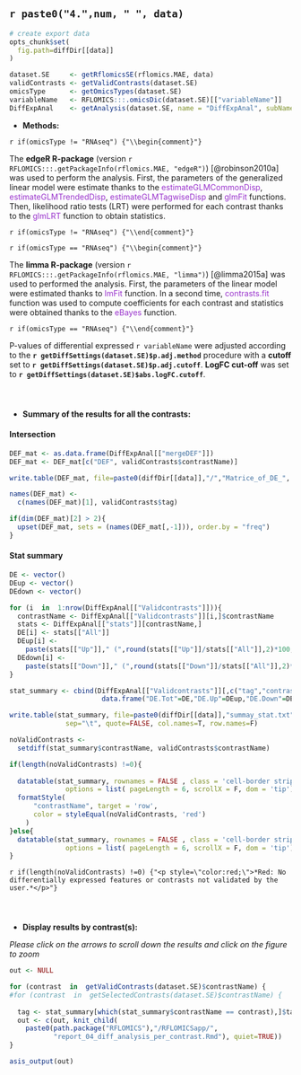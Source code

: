 <br>

## `r paste0("4.",num, " ", data)` 

```r
# create export data
opts_chunk$set(
  fig.path=diffDir[[data]]
)

dataset.SE     <- getRflomicsSE(rflomics.MAE, data)
validContrasts <- getValidContrasts(dataset.SE)
omicsType      <- getOmicsTypes(dataset.SE)
variableName   <- RFLOMICS:::.omicsDic(dataset.SE)[["variableName"]]
DiffExpAnal    <- getAnalysis(dataset.SE, name = "DiffExpAnal", subName = "results")
```

<!-- ## Summary table of differential expression analysis -->

* **Methods:**

`r if(omicsType != "RNAseq") {"\\begin{comment}"}`

The **edgeR R-package** (version `r RFLOMICS:::.getPackageInfo(rflomics.MAE, "edgeR")`) [@robinson2010a] was used to perform the analysis. First, the parameters of the generalized linear model were estimate thanks to the <span style="color:DarkOrchid">estimateGLMCommonDisp</span>, <span style="color:DarkOrchid">estimateGLMTrendedDisp</span>, <span style="color:DarkOrchid">estimateGLMTagwiseDisp</span> and <span style="color:DarkOrchid">glmFit</span> functions. Then, likelihood ratio tests (LRT) were performed for each contrast thanks to the <span style="color:DarkOrchid">glmLRT</span> function to obtain statistics.

`r if(omicsType != "RNAseq") {"\\end{comment}"}`

`r if(omicsType == "RNAseq") {"\\begin{comment}"}`

The **limma R-package** (version `r RFLOMICS:::.getPackageInfo(rflomics.MAE, "limma")`) [@limma2015a] was used to performed the analysis.
First, the parameters of the linear model were estimated thanks to <span style="color:DarkOrchid">lmFit</span> function.
In a second time, <span style="color:DarkOrchid">contrasts.fit</span> function was used to compute coefficients for each contrast  and 
statistics were obtained thanks to the <span style="color:DarkOrchid">eBayes</span> function.

`r if(omicsType == "RNAseq") {"\\end{comment}"}`

P-values of differential expressed `r variableName` were adjusted according 
to the **`r getDiffSettings(dataset.SE)$p.adj.method`** procedure with a **cutoff** set to **`r getDiffSettings(dataset.SE)$p.adj.cutoff`**.
**LogFC cut-off** was set to **`r getDiffSettings(dataset.SE)$abs.logFC.cutoff`**.

<br>

###  {.tabset}

* **Summary of the results for all the contrasts:**

#### Intersection

```r

DEF_mat <- as.data.frame(DiffExpAnal[["mergeDEF"]])
DEF_mat <- DEF_mat[c("DEF", validContrasts$contrastName)]

write.table(DEF_mat, file=paste0(diffDir[[data]],"/","Matrice_of_DE_", variableName,"_per_Constrast.txt"), sep="\t",quote=FALSE,col.names=TRUE,row.names=FALSE)

names(DEF_mat) <- 
  c(names(DEF_mat)[1], validContrasts$tag)

if(dim(DEF_mat)[2] > 2){
  upset(DEF_mat, sets = (names(DEF_mat[,-1])), order.by = "freq") 
}

```

#### Stat summary
```r

DE <- vector()
DEup <- vector()
DEdown <- vector()

for (i  in  1:nrow(DiffExpAnal[["Validcontrasts"]])){
  contrastName <- DiffExpAnal[["Validcontrasts"]][i,]$contrastName
  stats <- DiffExpAnal[["stats"]][contrastName,]
  DE[i] <- stats[["All"]]
  DEup[i] <- 
    paste(stats[["Up"]]," (",round(stats[["Up"]]/stats[["All"]],2)*100," %)",sep="")
  DEdown[i] <- 
    paste(stats[["Down"]]," (",round(stats[["Down"]]/stats[["All"]],2)*100," %)",sep="")
}

stat_summary <- cbind(DiffExpAnal[["Validcontrasts"]][,c("tag","contrastName")],
                       data.frame("DE.Tot"=DE,"DE.Up"=DEup,"DE.Down"=DEdown))

write.table(stat_summary, file=paste0(diffDir[[data]],"summay_stat.txt"),
              sep="\t", quote=FALSE, col.names=T, row.names=F)

noValidContrasts <- 
  setdiff(stat_summary$contrastName, validContrasts$contrastName)

if(length(noValidContrasts) !=0){
  
  datatable(stat_summary, rownames = FALSE , class = 'cell-border stripe',
              options = list( pageLength = 6, scrollX = F, dom = 'tip')) |>
  formatStyle(
      "contrastName", target = 'row', 
      color = styleEqual(noValidContrasts, 'red')
    )
}else{
  datatable(stat_summary, rownames = FALSE , class = 'cell-border stripe',
              options = list( pageLength = 6, scrollX = F, dom = 'tip'))
}


```

`r if(length(noValidContrasts) !=0) {"<p style=\"color:red;\">*Red: No differentially expressed features or contrasts not validated by the user.*</p>"}`

### {-}

<br>

* **Display results by contrast(s):** 

*Please click on the arrows to scroll down the results and click on the figure to zoom*

```r

out <- NULL

for (contrast  in  getValidContrasts(dataset.SE)$contrastName) {
#for (contrast  in  getSelectedContrasts(dataset.SE)$contrastName) {
  
  tag <- stat_summary[which(stat_summary$contrastName == contrast),]$tag
  out <- c(out, knit_child(
    paste0(path.package("RFLOMICS"),"/RFLOMICSapp/",
           "report_04_diff_analysis_per_contrast.Rmd"), quiet=TRUE)) 
}

asis_output(out)
```

